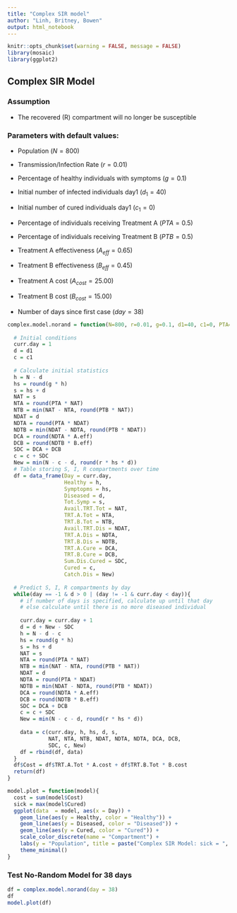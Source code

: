 ```yaml
---
title: "Complex SIR model"
author: "Linh, Britney, Bowen"
output: html_notebook
---
```


```r
knitr::opts_chunk$set(warning = FALSE, message = FALSE)
library(mosaic)
library(ggplot2)
```

## Complex SIR Model

### Assumption

* The recovered (R) compartment will no longer be susceptible

### Parameters with default values:

* Population $(N = 800)$

* Transmission/Infection Rate $(r = 0.01)$

* Percentage of healthy individuals with symptoms $(g = 0.1)$

* Initial number of infected individuals day1 $(d_1 = 40)$

* Initial number of cured individuals day1 $(c_1 = 0)$

* Percentage of individuals receiving Treatment A $(PTA = 0.5)$

* Percentage of individuals receiving Treatment B $(PTB = 0.5)$

* Treatment A effectiveness $(A_{eff} = 0.65)$

* Treatment B effectiveness $(B_{eff} = 0.45)$

* Treatment A cost $(A_{cost} = 25.00)$

* Treatment B cost $(B_{cost} = 15.00)$

* Number of days since first case $(day = 38)$

```r
complex.model.norand = function(N=800, r=0.01, g=0.1, d1=40, c1=0, PTA=0.5, PTB=0.5, A.eff=0.65, B.eff=0.45, day = -1, A.cost = 25, B.cost = 15){
  
  # Initial conditions
  curr.day = 1
  d = d1
  c = c1
  
  # Calculate initial statistics
  h = N - d
  hs = round(g * h)
  s = hs + d
  NAT = s
  NTA = round(PTA * NAT)
  NTB = min(NAT - NTA, round(PTB * NAT))
  NDAT = d
  NDTA = round(PTA * NDAT)
  NDTB = min(NDAT - NDTA, round(PTB * NDAT))
  DCA = round(NDTA * A.eff)
  DCB = round(NDTB * B.eff)
  SDC = DCA + DCB
  c = c + SDC
  New = min(N - c - d, round(r * hs * d))
  # Table storing S, I, R compartments over time
  df = data_frame(Day = curr.day, 
                  Healthy = h,
                  Symptopms = hs,
                  Diseased = d,
                  Tot.Symp = s,
                  Avail.TRT.Tot = NAT,
                  TRT.A.Tot = NTA,
                  TRT.B.Tot = NTB,
                  Avail.TRT.Dis = NDAT,
                  TRT.A.Dis = NDTA, 
                  TRT.B.Dis = NDTB, 
                  TRT.A.Cure = DCA, 
                  TRT.B.Cure = DCB,
                  Sum.Dis.Cured = SDC,
                  Cured = c,
                  Catch.Dis = New)
  
  # Predict S, I, R compartments by day
  while(day == -1 & d > 0 | (day != -1 & curr.day < day)){
    # if number of days is specified, calculate up until that day
    # else calculate until there is no more diseased individual
    
    curr.day = curr.day + 1
    d = d + New - SDC
    h = N - d - c
    hs = round(g * h)
    s = hs + d
    NAT = s
    NTA = round(PTA * NAT)
    NTB = min(NAT - NTA, round(PTB * NAT))
    NDAT = d
    NDTA = round(PTA * NDAT)
    NDTB = min(NDAT - NDTA, round(PTB * NDAT))
    DCA = round(NDTA * A.eff)
    DCB = round(NDTB * B.eff)
    SDC = DCA + DCB
    c = c + SDC
    New = min(N - c - d, round(r * hs * d))
    
    data = c(curr.day, h, hs, d, s,
             NAT, NTA, NTB, NDAT, NDTA, NDTA, DCA, DCB,
             SDC, c, New)
    df = rbind(df, data)
  }
  df$Cost = df$TRT.A.Tot * A.cost + df$TRT.B.Tot * B.cost
  return(df)
}
```

```r
model.plot = function(model){
  cost = sum(model$Cost)
  sick = max(model$Cured)
  ggplot(data  = model, aes(x = Day)) +
    geom_line(aes(y = Healthy, color = "Healthy")) +
    geom_line(aes(y = Diseased, color = "Diseased")) +
    geom_line(aes(y = Cured, color = "Cured")) +
    scale_color_discrete(name = "Compartment") +
    labs(y = "Population", title = paste("Complex SIR Model: sick = ", sick, ", total cost = $", cost, sep = "")) +
    theme_minimal()
}
```

### Test No-Random Model for 38 days

```r
df = complex.model.norand(day = 38)
df
model.plot(df)
```

